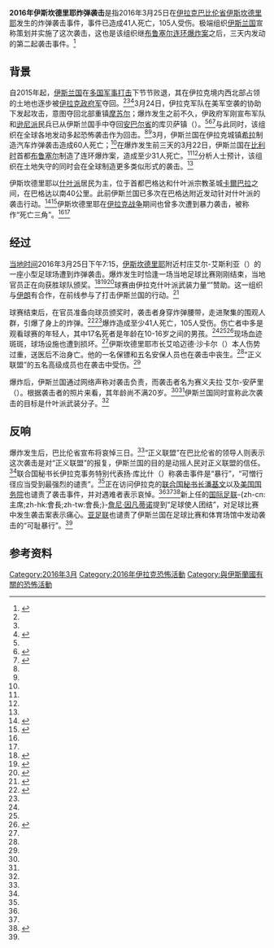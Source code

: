 {{noteTA
|G1=Football
}}
{{Infobox civilian attack
| title       = 2016年伊斯坎德里耶炸弹袭击
| partof      = [[伊拉克内战|伊拉克内战]]
| image       = 
| image_size  = 
| alt         = 
| caption     = 
| map         = 
| map_size    = 
| map_alt     = 
| map_caption =
| location    = {{IRQ}}[[巴比伦省|巴比伦省]][[伊斯坎德里耶|伊斯坎德里耶]]
| target      = 
| coordinates = 
| date        = {{start date|2016|3|25}}
| time        = 下午7:15
| timezone    = [[UTC+3|UTC+3]]
| type        = 自杀式炸弹袭击
| fatalities  = 41人
| injuries    = 105人
| victims     = 
| perpetrators= [[伊斯兰国|伊斯兰国]]
| weapons     = 
| numparts    = 
| dfens       = 
| motive      = 
}}
{{Campaignbox 伊拉克內戰}}
{{UTC time|阿拉伯标准时间|+3:00}}
'''2016年伊斯坎德里耶炸弹袭击'''是指2016年3月25日在[[伊拉克|伊拉克]][[巴比伦省|巴比伦省]][[伊斯坎德里耶|伊斯坎德里耶]]发生的炸弹袭击事件，事件已造成41人死亡，105人受伤。极端组织[[伊斯兰国|伊斯兰国]]宣称策划并实施了这次袭击，这也是该组织继[[2016年布鲁塞尔连环爆炸案|布鲁塞尔连环爆炸案]]之后，三天内发动的第二起袭击事件。<ref name="nyt">{{cite news|url=http://www.nytimes.com/aponline/2016/03/26/world/middleeast/ap-ml-iraq.html|title=Toll From IS Suicide Bombing at Iraq Stadium Climbs to 41|work=New York Times|date=2016-03-26|accessdate=2016-03-26|archive-date=2016-04-08|archive-url=https://web.archive.org/web/20160408155931/http://www.nytimes.com/aponline/2016/03/26/world/middleeast/ap-ml-iraq.html|dead-url=no}}</ref>

==背景==
{{Location map+  | Iraq
 | width = 200
 | float = right
 | caption = [[伊斯坎德里耶|伊斯坎德里耶]]和[[巴格达|巴格达]]在伊拉克的位置
 | places = 
  {{Location map~
  | Iraq
  | label = {{nowrap|伊斯坎德里耶}}
  | mark = Red pog.svg
  | lat_deg = 32 | lat_min = 54 | lat_dir = N
  | lon_deg = 44 | lon_min = 21 | lon_dir = E
  | position = left
  }}
  {{Location map~
  | Iraq
  | label = {{nowrap|巴格达}}
  | mark = green pog.svg
  | lat_deg = 33 | lat_min = 20 | lat_dir = N
  | lon_deg = 44 | lon_min = 23 | lon_dir = E
  | position = right
 }}
}}

自2015年起，[[伊斯兰国|伊斯兰国]]在[[对伊斯兰国的军事打击|多国军事打击]]下节节败退，其在伊拉克境内西北部占领的土地也逐步被[[伊拉克军队|伊拉克政府军]]夺回。<ref name="yahoo"/><ref name="independent"/><ref name="cbs">{{cite news|url=http://newyork.cbslocal.com/2016/03/26/iraq-soccer-match-bombing/|title=29 Killed In Iraq Soccer Stadium Suicide Bombing; Officials Say ISIS Claims Responsibility|work=CBS|date=2016-03-26|accessdate=2016-03-26|archive-date=2016-03-31|archive-url=https://web.archive.org/web/20160331035509/http://newyork.cbslocal.com/2016/03/26/iraq-soccer-match-bombing/|dead-url=no}}</ref>3月24日，伊拉克军队在美军空袭的协助下发起攻击，意图夺回北部重镇[[摩苏尔|摩苏尔]]；爆炸发生之前不久，伊政府军刚宣布军队和[[逊尼派|逊尼派]]民兵已从伊斯兰国手中夺回[[安巴尔省|安巴尔省]]的库贝萨镇（{{lang|en|Kubeisa}}）。<ref name="cbs"/><ref name="163Sport">{{cite news|url=http://sports.163.com/16/0326/03/BJ27TI7700050FOH.html|title=伊拉克足球赛遭恐袭29人丧生 ISIS宣称对此负责|work=网易|date=2016-03-26|accessdate=2016-03-26|archive-date=2016-03-29|archive-url=https://web.archive.org/web/20160329093758/http://sports.163.com/16/0326/03/BJ27TI7700050FOH.html|dead-url=no}}</ref><ref name="DW">{{cite news|url=http://www.dw.com/en/suicide-bomber-strikes-soccer-stadium-near-baghdad-killing-at-least-30/a-19143436|title=Suicide bomber strikes soccer stadium near Baghdad, killing at least 30|work=Deutsche Welle|date=2016-03-26|accessdate=2016-03-26|archive-date=2016-03-26|archive-url=https://web.archive.org/web/20160326134012/http://www.dw.com/en/suicide-bomber-strikes-soccer-stadium-near-baghdad-killing-at-least-30/a-19143436|dead-url=no}}</ref>与此同时，该组织在全球各地发动多起恐怖袭击作为回击。<ref name="nyt"/><ref name="independent"/>3月，伊斯兰国在伊拉克城镇[[希拉_(伊拉克)|希拉]]制造汽车炸弹袭击造成60人死亡；<ref name="reuters"/>在爆炸发生前三天的3月22日，伊斯兰国在[[比利时|比利时]]首都[[布鲁塞尔|布鲁塞尔]]制造了连环爆炸案，造成至少31人死亡。<ref name="163Sport"/><ref name="nyt"/>分析人士预计，该组织在土地失守的同时会在全球制造更多类似形式的袭击。<ref name="DW"/>

伊斯坎德里耶以[[什叶派|什叶派]]居民为主，位于首都巴格达和什叶派宗教圣城[[卡爾巴拉|卡爾巴拉]]之间，在巴格达以南40公里。此前伊斯兰国已多次在巴格达附近发动针对什叶派的袭击行动。<ref name="BBC">{{cite news|url=http://www.bbc.com/news/world-middle-east-35901358|title=Iraq violence: 'IS suicide attack' kills 29 in football match|work=BBC|date=2016-03-25|accessdate=2016-03-27|archive-date=2018-03-14|archive-url=https://web.archive.org/web/20180314184523/http://www.bbc.com/news/world-middle-east-35901358|dead-url=no}}</ref><ref>{{cite news|url=http://news.antiwar.com/2016/03/25/iraqi-mayor-among-30-killed-in-soccer-game-bomb-attack-by-isis/|title=Iraqi Mayor Among 30 Killed in Soccer Game Bomb Attack by ISIS|work=Antiwar|date=2016-03-25|accessdate=2016-03-25|archive-date=2016-03-28|archive-url=https://web.archive.org/web/20160328144607/http://news.antiwar.com/2016/03/25/iraqi-mayor-among-30-killed-in-soccer-game-bomb-attack-by-isis/|dead-url=no}}</ref>伊斯坎德里耶在[[伊拉克战争|伊拉克战争]]期间也曾多次遭到暴力袭击，被称作“死亡三角”。<ref name="CNN"/><ref name="BBC"/>

==经过==
{{external media
| video1 = [https://twitter.com/zaidbenjamin/status/713472868890361856 现场观众拍摄的爆炸发生时的视频]（观众席俯视视角，Twitter链接）
| video2 = [https://twitter.com/zaidbenjamin/status/713436541360738304 现场观众拍摄的爆炸发生时的视频]（球场视角，Twitter链接）
| image1 = [https://pbs.twimg.com/media/CebNpLuWAAE_QPD.jpg 爆炸现场的伤者照片]
| image2 = [https://pbs.twimg.com/media/CebGzMBUEAEZ3cX.jpg 袭击者赛义夫拉·艾尔-安萨里的照片]
}}
[[UTC+3|当地时间]]2016年3月25日下午7:15，[[伊斯坎德里耶|伊斯坎德里耶]]附近村庄艾尔-艾斯利亚（{{lang|en|Al-Asriya}}）的一座小型足球场遭到炸弹袭击。爆炸发生时恰逢一场当地足球比赛刚刚结束，当地官员正在向获胜球队颁奖。<ref name="reuters">{{cite news|url=http://www.reuters.com/article/us-mideast-crisis-iraq-violence-idUSKCN0WR1CC|title=Suicide bomber kills 26, wounds 71 south of Baghdad: official|work=Reuters|date=2016-03-26|accessdate=2016-03-26|archive-date=2016-03-25|archive-url=https://web.archive.org/web/20160325203832/http://www.reuters.com/article/us-mideast-crisis-iraq-violence-idUSKCN0WR1CC|dead-url=no}}</ref><ref name="yahoo">{{cite news|url=https://www.yahoo.com/news/suicide-bomber-kills-25-south-baghdad-police-172305466.html|title=Iraq buries young victims of football pitch bomb carnage|work=Yahoo! News|date=2016-03-26|accessdate=2016-03-27|archive-date=2016-04-02|archive-url=https://web.archive.org/web/20160402024411/https://www.yahoo.com/news/suicide-bomber-kills-25-south-baghdad-police-172305466.html|dead-url=no}}</ref><ref name="independent">{{cite news|url=http://www.independent.co.uk/news/world/middle-east/baghdad-suicide-attack-killed-in-iraqi-capital-a6952496.html|title=Baghdad suicide attack: Isis bomber kills at least 29 after football match near Iraqi capital|work=Independent|date=2016-03-26|accessdate=2016-03-26|archive-date=2016-03-25|archive-url=https://web.archive.org/web/20160325215738/http://www.independent.co.uk/news/world/middle-east/baghdad-suicide-attack-killed-in-iraqi-capital-a6952496.html|dead-url=no}}</ref>球赛由伊拉克什叶派武装力量“{{le|正义联盟 (伊拉克)|Asa'ib Ahl al-Haq|正义联盟}}”赞助。这一组织与[[伊朗|伊朗]]有合作，在前线参与了打击伊斯兰国的行动。<ref name="nyt2">{{cite news|url=http://www.nytimes.com/2016/03/26/world/middleeast/iraq-isis-bombing.html|title=ISIS Suicide Bomber in Iraq Kills Dozens at Soccer Game|work=New York Times|date=2016-03-25|accessdate=2016-03-26|archive-date=2016-03-25|archive-url=https://web.archive.org/web/20160325213931/http://www.nytimes.com/2016/03/26/world/middleeast/iraq-isis-bombing.html|dead-url=no}}</ref>

球赛结束后，在官员准备向球员颁奖时，袭击者身穿炸弹腰带，走进聚集的围观人群，引爆了身上的炸弹。<ref name="CNN">{{cite news|url=http://www.cnn.com/2016/03/25/middleeast/iraq-violence/|title=ISIS claims suicide attack on Iraqi stadium that kills 25|work=CNN|date=2016-03-25|accessdate=2016-03-26|archive-date=2016-03-26|archive-url=https://web.archive.org/web/20160326190940/http://www.cnn.com/2016/03/25/middleeast/iraq-violence/|dead-url=no}}</ref><ref name="yahoo"/>爆炸造成至少41人死亡，105人受伤。伤亡者中多是观看球赛的年轻人，其中17名死者是年龄在10-16岁之间的男孩。<ref name="yahoo"/><ref name="nyt"/><ref name="ABCAU">{{cite news|url=http://www.abc.net.au/news/2016-03-26/football-pitch-suicide-attack-kills-30-south-of-baghdad/7277422|title=Iraq suicide attack: 30 killed at football match south of Baghdad|work=[[澳大利亚广播公司|ABC]]|date=2016-03-26|accessdate=2016-03-26|archive-date=2019-04-09|archive-url=https://web.archive.org/web/20190409021932/https://www.abc.net.au/news/2016-03-26/football-pitch-suicide-attack-kills-30-south-of-baghdad/7277422|dead-url=no}}</ref>现场血迹斑斑，球场设施也遭到损坏。<ref name="yahoo"/>伊斯坎德里耶市长艾哈迈德·沙卡尔（{{lang|en|Ahmed Shaker}}）本人伤势过重，送医后不治身亡。他的一名保镖和五名安保人员也在袭击中丧生。<ref name="yahoo"/>“正义联盟”的五名高级成员也在袭击中受伤。<ref name="nyt2"/>

爆炸后，伊斯兰国通过网络声称对袭击负责，而袭击者名为赛义夫拉·艾尔-安萨里（{{lang|en|Saifullah al-Ansari}}）。根据袭击者的照片来看，其年龄尚不满20岁。<ref name="ABCAU"/><ref name="DW"/>伊斯兰国同时宣称此次袭击的目标是什叶派武装分子。<ref name="nyt"/>

==反响==
爆炸发生后，巴比伦省宣布将哀悼三日。<ref name="yahoo"/>“正义联盟”在巴比伦省的领导人则表示这次袭击是对“正义联盟”的报复，伊斯兰国的目的是动摇人民对正义联盟的信任。<ref name="nyt2"/>联合国秘书长伊拉克事务特别代表扬·库比什（{{lang|en|Ján Kubiš}}）称袭击事件是“暴行”，“可憎行径应当受到最强烈的谴责”。<ref name="CNN"/>正在访问伊拉克的[[联合国秘书长|联合国秘书长]][[潘基文|潘基文]]以及[[美国国务院|美国国务院]]也谴责了袭击事件，并对遇难者表示哀悼。<ref name="yahoo"/><ref name="CNN"/><ref name="USAToday">{{cite news|url=http://www.usatoday.com/story/news/world/2016/03/25/suicide-bomb-blast-kills-25-soccer-stadium-south-baghdad/82259240/|title=Islamic State claims suicide bombing of Iraqi soccer stadium; 29 dead|work=USA Today|date=2016-03-25|accessdate=2016-03-26|archive-date=2016-03-25|archive-url=https://web.archive.org/web/20160325234519/http://www.usatoday.com/story/news/world/2016/03/25/suicide-bomb-blast-kills-25-soccer-stadium-south-baghdad/82259240/|dead-url=no}}</ref>新上任的[[国际足联|国际足联]]-{zh-cn:主席;zh-hk:會長;zh-tw:會長;}-[[詹尼·因凡蒂诺|詹尼·因凡蒂诺]]提到“足球使人团结”，对足球比赛中发生袭击案表示痛心。[[亚足联|亚足联]]也谴责了伊斯兰国在足球比赛和体育场馆中发动袭击的“可耻暴行”。<ref name="yahoo"/>

==参考资料==
{{reflist|2}}
{{ISIL}}

[[Category:2016年3月|Category:2016年3月]]
[[Category:2016年伊拉克恐怖活動|Category:2016年伊拉克恐怖活動]]
[[Category:與伊斯蘭國有關的恐怖活動|Category:與伊斯蘭國有關的恐怖活動]]